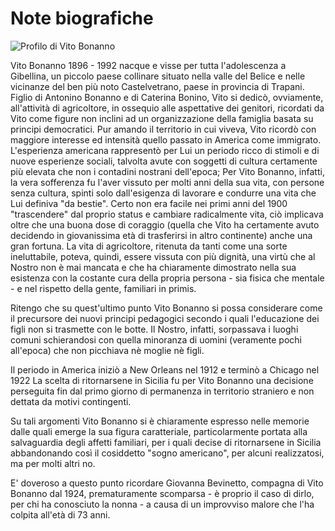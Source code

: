 
# Note biografiche

<Image src={profile} alt="Profilo di Vito Bonanno" className="float-left mt-7 mr-4 w-34 rounded-lg sm:w-39 md:w-44" />

Vito Bonanno 1896 - 1992 nacque e visse per tutta l'adolescenza a Gibellina, un piccolo paese collinare situato nella valle del Belice e nelle vicinanze del ben più noto Castelvetrano, paese in provincia di Trapani. Figlio di Antonino Bonanno e di Caterina Bonino, Vito si dedicò, ovviamente, all'attività di agricoltore, in ossequio alle aspettative dei genitori, ricordati da Vito come figure non inclini ad un organizzazione della famiglia basata su principi democratici. Pur amando il territorio in cui viveva, Vito ricordò con maggiore interesse ed intensità quello passato in America come immigrato. L'esperienza americana rappresentò per Lui un periodo ricco di stimoli e di nuove esperienze sociali, talvolta avute con soggetti di cultura certamente più elevata che non i contadini nostrani dell'epoca; Per Vito Bonanno, infatti, la vera sofferenza fu l'aver vissuto per molti anni della sua vita, con persone senza cultura, spinti solo dall'esigenza di lavorare e condurre una vita che Lui definiva "da bestie". Certo non era facile nei primi anni del 1900 "trascendere" dal proprio status e cambiare radicalmente vita, ciò implicava oltre che una buona dose di coraggio (quella che Vito ha certamente avuto decidendo in giovanissima età di trasferirsi in altro continente) anche una gran fortuna. La vita di agricoltore, ritenuta da tanti come una sorte ineluttabile, poteva, quindi, essere vissuta con più dignità, una virtù che al Nostro non è mai mancata e che ha chiaramente dimostrato nella sua esistenza con la costante cura della propria persona - sia fisica che mentale - e nel rispetto della gente, familiari in primis.

Ritengo che su quest'ultimo punto Vito Bonanno si possa considerare come il precursore dei nuovi principi pedagogici secondo i quali l'educazione dei figli non si trasmette con le botte. Il Nostro, infatti, sorpassava i luoghi comuni schierandosi con quella minoranza di uomini (veramente pochi all'epoca) che non picchiava nè moglie nè figli.

Il periodo in America iniziò a New Orleans nel 1912 e terminò a Chicago nel 1922 La scelta di ritornarsene in Sicilia fu per Vito Bonanno una decisione perseguita fin dal primo giorno di permanenza in territorio straniero e non dettata da motivi contingenti.

Su tali argomenti Vito Bonanno si è chiaramente espresso nelle memorie dalle quali emerge la sua figura caratteriale, particolarmente portata alla salvaguardia degli affetti familiari, per i quali decise di ritornarsene in Sicilia abbandonando così il cosiddetto "sogno americano", per alcuni realizzatosi, ma per molti altri no.

E' doveroso a questo punto ricordare Giovanna Bevinetto, compagna di Vito Bonanno dal 1924, prematuramente scomparsa - è proprio il caso di dirlo, per chi ha conosciuto la nonna - a causa di un improvviso malore che l'ha colpita all'età di 73 anni.
